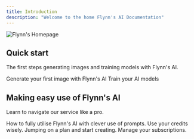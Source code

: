 ```yaml
---
title: Introduction
description: "Welcome to the home Flynn's AI Documentation"
---
```


<img alt="Flynn's Homepage" classname="block" src="/images/homepage.jpg" />

## Quick start

The first steps generating images and training models with Flynn's AI.

<CardGroup cols={2}>
  <Card title="Generate images" icon="image" href="/generating-images">
    Generate your first image with Flynn's AI
  </Card>

  <Card title="Train AI models" icon="layer-group" href="/training-custom-models">
    Train your AI models
  </Card>
</CardGroup>

## Making easy use of Flynn's AI

Learn to navigate our service like a pro.

<CardGroup cols={2}>
  <Card title="Get creative with prompts" icon="stars" href="/creating-prompts">
    How to fully utilise Flynn's AI with clever use of prompts.
  </Card>

  <Card title="Flynns Credits" icon="coins" href="/credit-system">
    Use your credits wisely.
  </Card>

  <Card title="Choosing a plan" icon="wallet" href="/pricing-plans">
    Jumping on a plan and start creating.
  </Card>

  <Card title="Subscription management" icon="credit-card" href="/billing-management">
    Manage your subscriptions.
  </Card>
</CardGroup>